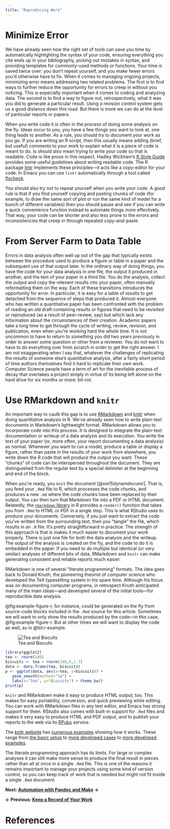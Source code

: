 ```yaml
---
title: "Reproducing Work"
---
```



# Minimize Error 

We have already seen how the right set of tools can save you time by
automatically highlighting the syntax of your code, ensuring
everything you cite ends up in your bibliography, picking out mistakes
in syntax, and providing templates for commonly-used methods or
functions. Your time is saved twice over: you don't repeat yourself,
and you make fewer errors you'd otherwise have to fix. When it comes
to managing ongoing projects, minimizing error means addressing two
related problems. The first is to find ways to further reduce the
opportunity for errors to creep in without you noticing. This is
especially important when it comes to coding and analyzing data. The
second is to find a way to figure out, retrospectively, what it was
you did to generate a particular result. Using a revision control
system gets us a good distance down this road. But there is more we
can do at the level of particular reports or papers.

When you write code it is often in the process of doing some analysis
on the fly. Ideas occur to you, you have a few things you want to look
at, one thing leads to another. As a rule, you should try to document
your work as you go. If you are writing an R script, then this usually
means adding (brief, but useful) comments to your work to explain what
it is a piece of code is meant to do. Is should also mean trying to
write your code so that is readable. Code is like prose in this
respect. Hadley Wickham's
[R Style Guide](http://adv-r.had.co.nz/Style.html) provides some
useful guidelines about writing readable code. The R package
[lintr](https://github.com/jimhester/lintr) implements these
principles---it acts like a copy-editor for your code. In Emacs you can
use `lintr` automatically through a tool called [flycheck](https://github.com/flycheck/flycheck). 

You should also try not to repeat yourself when you write your code. A
good rule is that if you find yourself copying and pasting chunks of
code (for example, to draw the same sort of plot or run the same kind
of model for a bunch of different variables) then you should pause and
see if you can write a quick convenience function instead to automate
things more effectively. That way, your code can be shorter and also
less prone to the errors and inconsistencies that creep in through
repeated copy-and-paste. 

# From Server Farm to Data Table

Errors in data analysis often well up out of the gap that typically
exists between the procedure used to produce a figure or table in a
paper and the subsequent use of that output later. In the ordinary way
of doing things, you have the code for your data analysis in one file,
the output it produced in another, and the text of your paper in a
third file. You do the analysis, collect the output and copy the
relevant results into your paper, often manually reformatting them on
the way. Each of these transitions introduces the opportunity for
error. In particular, it is easy for a table of results to get
detached from the sequence of steps that produced it. Almost everyone
who has written a quantitative paper has been confronted with the
problem of reading an old draft containing results or figures that
need to be revisited or reproduced (as a result of peer-review, say)
but which lack any information about the circumstances of their
creation. Academic papers take a long time to get through the cycle of
writing, review, revision, and publication, even when you're working
hard the whole time. It is not uncommon to have to return to something
you did two years previously in order to answer some question or other
from a reviewer. You do not want to have to do everything over from
scratch in order to get the right answer. I am not exaggerating when I
say that, whatever the challenges of replicating the results of
someone else's quantitative analysis, after a fairly short period of
time authors themselves find it hard to replicate their *own* work.
Computer Science people have a term of art for the inevitable process
of decay that overtakes a project simply in virtue of its being left
alone on the hard drive for six months or more: bit--rot.

# Use RMarkdown and `knitr` 

An important way to caulk this gap is to use
[RMarkdown](http://rmarkdown.rstudio.com) and
[knitr](http://yihui.name/knitr/) when doing quantitative analysis in
R. We've already seen how to write plain-text documents in Markdown's
lightweight format. RMarkdown allows you to incorporate code into this
process. It is designed to integrate the plain-text documentation or
writeup of a data analysis and its execution. You write the text of
your paper (or, more often, your report documenting a data analysis)
as normal. Whenever you want to run a model, produce a table or
display a figure, rather than paste in the results of your work from
elsewhere, you write down the R code that will produce the output you
want. These "chunks" of code can be interspersed throughout the
document. They are distinguished from the regular text by a special
delimiter at the beginning and end of the block. 


When you're ready, you `knit` the document [@xie15dynamdocumr]. That
is, you feed your `.Rmd` file to R, which processes the code chunks,
and produces a new `.md` where the code chunks have been replaced by
their output. You can then turn that Markdown file into a PDF or HTML
document. Relatedly, the
[`rmarkdown` library](http://blog.rstudio.org/2014/06/18/r-markdown-v2/)
in R provides a `render()` function that takes you from `.Rmd` to HTML
or PDF in a single step. This is what RStudio uses to produce your
documents. Conversely, if you just want to extract the code you've
written from the surrounding text, then you "tangle" the file, which
results in an `.R` file. It's pretty straightforward in practice. The
strength of this approach is that is makes it much easier to document
your work properly. There is just one file for both the data analysis
and the writeup. The output of the analysis is created on the fly, and
the code to do it is embedded in the paper. If you need to do multiple
but identical (or very similar) analyses of different bits of data,
RMarkdown and `knitr` can make generating consistent and reliable
reports much easier.

RMarkdown is one of several "literate programming" formats. The idea
goes back to Donald Knuth, the pioneering theorist of computer science
who developed the TeX typesetting system in his spare time. Although
his focus was on documenting computer programs, in retrospect Knuth
anticipated many of the main ideas---and developed several of the
initial tools---for reproducible data analysis.

@fig:example-figure-r, for instance, could be generated on the fly
from source-code blocks included in the `.Rmd` source for this
article. Sometimes we will want to only show the results produced by
the code---in this case, @fig:example-figure-r. But at other times we
will want to display the code as well, as in @lst:r-example.


![Tea and Biscuits](figures/example-figure-1.png){#fig:example-figure-r}

```{#lst:r-example .r caption="R code snippet."}
library(ggplot2)
tea <- rnorm(100)
biscuits <- tea + rnorm(100,0,1.3)
data <- data.frame(tea, biscuits)
p <- ggplot(data, aes(x=tea, y=biscuits)) + 
   geom_smooth(method="lm") + 
   labs(x="Tea", y="Biscuits") + theme_bw() 
print(p)   
```

`knitr` and RMarkdown make it easy to produce HTML output, too. This
makes for easy portability, conversion, and quick previewing while
editing. You can work with RMarkdown files in any text editor, and
Emacs has strong support for them. RStudio also comes with built-in
support for `.Rmd` files and makes it very easy to produce HTML and
PDF output, and to publish your reports to the web via its
[RPubs](http://rpubs.com) service.

The [knitr website](http://yihui.name/knitr/) has 
[numerous examples](http://yihui.name/knitr/demo/minimal/) showing how
it works. These range from
[the basic setup](https://raw.githubusercontent.com/yihui/knitr-examples/master/001-minimal.Rmd)
to [more developed cases](http://yihui.name/knitr/demos/) to
[more developed examples](http://yihui.name/knitr/demo/showcase/).

The literate programming approach has its limits. For large or complex
analyses it can still make more sense to produce the final result in
pieces rather than all at once in a single `.Rmd` file. This is one of
the reasons it remains important to manage your projects using some
kind of version control, so you can keep track of work that is needed
but might not fit inside a single `.Rmd` document.

**Next: [Automation with Pandoc and Make](http://plain-text.co/make.html) →**

**← Previous: [Keep a Record of Your Work](http://plain-text.co/record.html)**

# References
